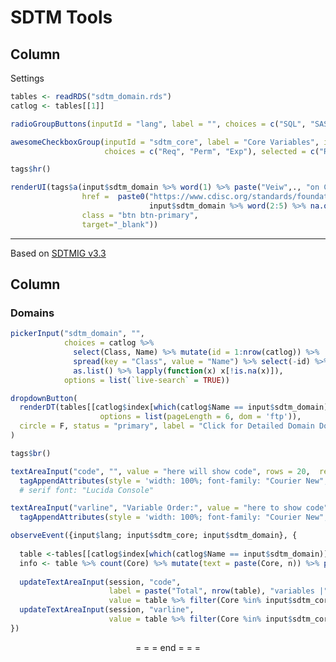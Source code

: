 SDTM Tools
=======================================================================

Column {.sidebar}
-----------------------------------------------------------------------

Settings

```r
tables <- readRDS("sdtm_domain.rds")
catlog <- tables[[1]]

radioGroupButtons(inputId = "lang", label = "", choices = c("SQL", "SAS"), status = "primary")

awesomeCheckboxGroup(inputId = "sdtm_core", label = "Core Variables", inline = F,
                     choices = c("Req", "Perm", "Exp"), selected = c("Req", "Perm", "Exp"))

tags$hr()

renderUI(tags$a(input$sdtm_domain %>% word(1) %>% paste("Veiw",., "on CDISC"), 
                href =  paste0("https://www.cdisc.org/standards/foundational/sdtmig/sdtmig-v3-3#",
                               input$sdtm_domain %>% word(2:5) %>% na.omit() %>% paste(collapse = "+") %>% str_replace_all("/","+")),
                class = "btn btn-primary", 
                target="_blank"))

```


<hr />


Based on [SDTMIG v3.3](https://www.cdisc.org/standards/foundational/sdtmig/sdtmig-v3-3)

Column
-----------------------------------------------------------------------

### Domains

```r
pickerInput("sdtm_domain", "",
            choices = catlog %>% 
              select(Class, Name) %>% mutate(id = 1:nrow(catlog)) %>% 
              spread(key = "Class", value = "Name") %>% select(-id) %>%
              as.list() %>% lapply(function(x) x[!is.na(x)]),
            options = list(`live-search` = TRUE))

dropdownButton(
  renderDT(tables[[catlog$index[which(catlog$Name == input$sdtm_domain)]]],
                    options = list(pageLength = 6, dom = 'ftp')),
  circle = F, status = "primary", label = "Click for Detailed Domain Documentation", width = "90%"
)

tags$br()

textAreaInput("code", "", value = "here will show code", rows = 20,  resize = "both") %>% 
  tagAppendAttributes(style = 'width: 100%; font-family: "Courier New";') 
  # serif font: "Lucida Console" 

textAreaInput("varline", "Variable Order:", value = "here to show code", rows = 3, resize = "both") %>% 
  tagAppendAttributes(style = 'width: 100%; font-family: "Courier New";')

observeEvent({input$lang; input$sdtm_core; input$sdtm_domain}, {
  
  table <-tables[[catlog$index[which(catlog$Name == input$sdtm_domain)]]] 
  info <- table %>% count(Core) %>% mutate(text = paste(Core, n)) %>% pull(text) %>% paste(collapse = " | ")
  
  updateTextAreaInput(session, "code",
                      label = paste("Total", nrow(table), "variables |", info),
                      value = table %>% filter(Core %in% input$sdtm_core) %>% getCode(input$lang))
  updateTextAreaInput(session, "varline",
                      value = table %>% filter(Core %in% input$sdtm_core) %>% pull(1) %>% paste(collapse = " ") %>% paste0(";"))
})


```

<center>= = = end = = =</center>